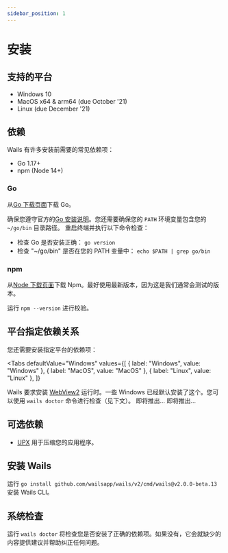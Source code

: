 ```yaml
---
sidebar_position: 1
---
```


# 安装

## 支持的平台

- Windows 10
- MacOS x64 & arm64 (due October '21)
- Linux (due December '21)

## 依赖

Wails 有许多安装前需要的常见依赖项：

- Go 1.17+
- npm (Node 14+)

### Go

从[Go 下载页面](https://golang.org/dl/)下载 Go。

确保您遵守官方的[Go 安装说明](https://golang.org/doc/install#install)。您还需要确保您的 `PATH` 环境变量包含您的 `~/go/bin` 目录路径。 重启终端并执行以下命令检查：

- 检查 Go 是否安装正确： `go version`
- 检查 "~/go/bin" 是否在您的 PATH 变量中： `echo $PATH | grep go/bin`

### npm

从[Node 下载页面](https://nodejs.org/en/download/)下载 Npm。最好使用最新版本，因为这是我们通常会测试的版本。

运行 `npm --version` 进行校验。

## 平台指定依赖关系

您还需要安装指定平台的依赖项：


<Tabs
  defaultValue="Windows"
  values={[
    { label: "Windows", value: "Windows" },
    { label: "MacOS", value: "MacOS" },
    { label: "Linux", value: "Linux" },
  ]}
>
  <TabItem value="Windows">
    Wails 要求安装
    <a href="https://developer.microsoft.com/zh-cn/microsoft-edge/webview2/">WebView2</a>
    运行时。一些 Windows 已经默认安装了这个。您可以使用 <code>wails doctor</code>
    命令进行检查（见下文）。
  </TabItem>
  <TabItem value="MacOS">即将推出...</TabItem>
  <TabItem value="Linux">即将推出...</TabItem>
</Tabs>

## 可选依赖

- [UPX](https://upx.github.io/) 用于压缩您的应用程序。

## 安装 Wails

运行 `go install github.com/wailsapp/wails/v2/cmd/wails@v2.0.0-beta.13` 安装 Wails CLI。

## 系统检查

运行 `wails doctor` 将检查您是否安装了正确的依赖项。如果没有，它会就缺少的内容提供建议并帮助纠正任何问题。
